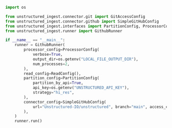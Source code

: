 ```python Python
import os

from unstructured_ingest.connector.git import GitAccessConfig
from unstructured_ingest.connector.github import SimpleGitHubConfig
from unstructured_ingest.interfaces import PartitionConfig, ProcessorConfig, ReadConfig
from unstructured_ingest.runner import GithubRunner

if __name__ == "__main__":
    runner = GithubRunner(
        processor_config=ProcessorConfig(
            verbose=True,
            output_dir=os.getenv("LOCAL_FILE_OUTPUT_DIR"),
            num_processes=2,
        ),
        read_config=ReadConfig(),
        partition_config=PartitionConfig(
            partition_by_api=True,
            api_key=os.getenv("UNSTRUCTURED_API_KEY"),
            strategy="hi_res",
        ),
        connector_config=SimpleGitHubConfig(
            url="Unstructured-IO/unstructured", branch="main", access_config=GitAccessConfig()
        ),
    )
    runner.run()
```
